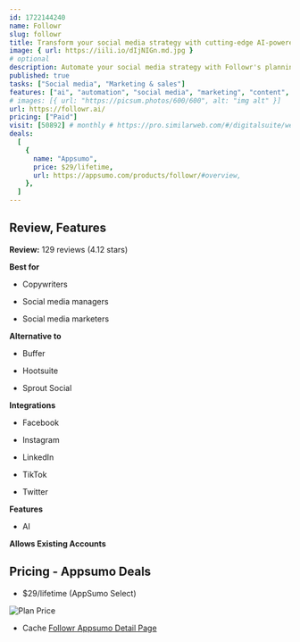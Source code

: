 ```yaml
---
id: 1722144240
name: Followr
slug: followr
title: Transform your social media strategy with cutting-edge AI-powered tools
image: { url: https://iili.io/dIjNIGn.md.jpg }
# optional
description: Automate your social media strategy with Followr's planning, scheduling, and calendar toolsCreate engaging content for your audience and measure your social media performance
published: true
tasks: ["Social media", "Marketing & sales"]
features: ["ai", "automation", "social media", "marketing", "content", "plan"]
# images: [{ url: "https://picsum.photos/600/600", alt: "img alt" }]
url: https://followr.ai/
pricing: ["Paid"]
visit: [50892] # monthly # https://pro.similarweb.com/#/digitalsuite/websiteanalysis/home
deals:
  [
    {
      name: "Appsumo",
      price: $29/lifetime,
      url: https://appsumo.com/products/followr/#overview,
    },
  ]
---
```


## Review, Features

**Review:** 129 reviews (4.12 stars)

**Best for**

- Copywriters

- Social media managers

- Social media marketers

**Alternative to**

- Buffer

- Hootsuite

- Sprout Social

**Integrations**

- Facebook

- Instagram

- LinkedIn

- TikTok

- Twitter

**Features**

- AI

**Allows Existing Accounts**

## Pricing - Appsumo Deals

- $29/lifetime (AppSumo Select)

<Img src="https://iili.io/dIwEizu.png" alt="Plan Price" />

- Cache [Followr Appsumo Detail Page](https://iili.io/dIwEmdB.png)
